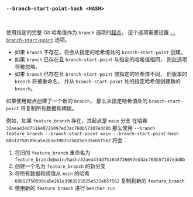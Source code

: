 ### `--branch-start-point-hash <HASH>`

<br />

使用指定的完整 Git 哈希值作为 `branch` 选项的[起点][start point]。
这个选项需要设置 [`--branch-start-point`][branch start point] 选项。

- 如果 `branch` 不存在，将会从指定的哈希值处的 `branch-start-point` 创建。
- 如果 `branch` 已存在且 `branch-start-point` 与指定的哈希值相同，
  则此选项将被忽略。
- 如果 `branch` 已存在且 `branch-start-point` 或指定的哈希值不同，
  旧版本的 `branch` 将被重命名，
  并从 `branch-start-point` 处的指定哈希值创建新的 `branch`。

如果使用起点创建了一个新的 `branch`，
那么从指定哈希值处的 `branch-start-point` 将复制所有数据和阈值。

例如，如果 `feature_branch` 存在，其起点是 `main` 分支
在哈希 `32aea434d751648726097ed3ac760b57107edd8b`
那么使用 `--branch feature_branch --branch-start-point main --branch-start-point-hash 68b12758509ca5e2b1e3983525625e532eb5f562`
将会：

1. 将旧的 `feature_branch` 重命名为 `feature_branch@main/hash/32aea434d751648726097ed3ac760b57107edd8b`
2. 创建一个名为 `feature_branch` 的新分支
3. 将所有数据和阈值从 `main` 的哈希 `68b12758509ca5e2b1e3983525625e532eb5f562` 复制到新的 `feature_branch`
4. 使用新的 `feature_branch` 进行 `bencher run`

[start point]: /zh/docs/explanation/benchmarking/#start-point

[branch start point]: #--branch-start-point-branch